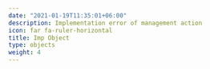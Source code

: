 ```yaml
---
date: "2021-01-19T11:35:01+06:00"
description: Implementation error of management action
icon: far fa-ruler-horizontal
title: Imp Object
type: objects
weight: 4
---
```

